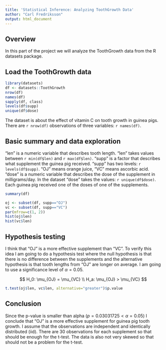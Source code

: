 ```yaml
---
title: 'Statistical Inference: Analyzing ToothGrowth Data'
author: "Carl Fredriksson"
output: html_document
---
```


## Overview

In this part of the project we will analyze the ToothGrowth data from the R datasets package.

## Load the ToothGrowth data

```r
library(datasets)
df <- datasets::ToothGrowth
nrow(df)
names(df)
sapply(df, class)
levels(df$supp)
unique(df$dose)
```

The dataset is about the effect of vitamin C on tooth growth in guinea pigs. There are `r nrow(df)` observations of three variables: `r names(df)`.

## Basic summary and data exploration

"len" is a numeric variable that describes tooth length. "len" takes values between `r min(df$len)` and `r max(df$len)`. "supp" is a factor that describes what supplement the guinea pig received. "supp" has two levels: `r levels(df$supp)`. "OJ" means orange juice, "VC" means ascorbic acid. "dose" is a numeric variable that describes the dose of the supplement in milligrams/day. In the dataset "dose" takes the values: `r unique(df$dose)`. Each guinea pig received one of the doses of one of the supplements.

```r
summary(df)
```

```r
oj <- subset(df, supp=="OJ")
vc <- subset(df, supp=="VC")
par(mfrow=c(1, 2))
hist(oj$len)
hist(vc$len)
```

## Hypothesis testing

I think that "OJ" is a more effective supplement than "VC". To verify this idea I am going to do a hypothesis test where the null hypothesis is that there is no difference between the supplements and the alternative hypothesis is that tooth lengths from "OJ" are longer on average. I am going to use a significance level of $\alpha = 0.05$.

$$
H_0: \mu_{OJ} = \mu_{VC} \\
H_a: \mu_{OJ} > \mu_{VC}
$$
```r
t.test(oj$len, vc$len, alternative="greater")$p.value
```

## Conclusion

Since the p-value is smaller than alpha ($p = 0.03031725 < \alpha = 0.05$) I conclude that "OJ" is a more effective supplement for guinea pig tooth growth. I assume that the observations are independent and identically distributed (iid). There are 30 observations for each supplement so that should be enough for the t-test. The data is also not very skewed so that should not be a problem for the t-test.